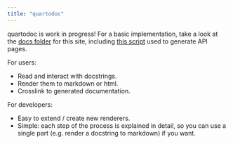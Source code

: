 ```yaml
---
title: "quartodoc"
---
```


::: {.callout-warning} 
quartodoc is work in progress! For a basic implementation, take a look at the [docs folder](https://github.com/machow/quartodoc/tree/main/docs) for this site,
including [this script](https://github.com/machow/quartodoc/blob/main/docs/1_generate_api.py) used to generate API pages.
:::

For users:

* Read and interact with docstrings.
* Render them to markdown or html.
* Crosslink to generated documentation.

For developers:

* Easy to extend / create new renderers.
* Simple: each step of the process is explained in detail, so you can use a single
  part (e.g. render a docstring to markdown) if you want.
